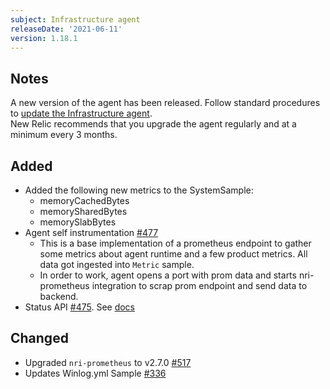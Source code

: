 ```yaml
---
subject: Infrastructure agent
releaseDate: '2021-06-11'
version: 1.18.1
---
```


## Notes
A new version of the agent has been released. Follow standard procedures to [update the Infrastructure agent](https://docs.newrelic.com/docs/infrastructure/install-configure-manage-infrastructure/update-or-uninstall/update-infrastructure-agent).  
New Relic recommends that you upgrade the agent regularly and at a minimum every 3 months.

## Added
- Added the following new metrics to the SystemSample:
    - memoryCachedBytes
    - memorySharedBytes
    - memorySlabBytes
- Agent self instrumentation [#477](https://github.com/newrelic/infrastructure-agent/pull/477)
    - This is a base implementation of a prometheus endpoint to gather some metrics about agent runtime and a few product metrics. All data got ingested into `Metric` sample. 
    - In order to work, agent opens a port with prom data and starts nri-prometheus integration to scrap prom endpoint and send data to backend.
- Status API [#475](https://github.com/newrelic/infrastructure-agent/pull/475). See [docs](https://github.com/newrelic/infrastructure-agent/blob/master/docs/status_api.md)

## Changed
- Upgraded `nri-prometheus` to v2.7.0 [#517](https://github.com/newrelic/infrastructure-agent/pull/517)
- Updates Winlog.yml Sample [#336](https://github.com/newrelic/infrastructure-agent/pull/336)
